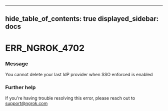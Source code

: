 

---
hide_table_of_contents: true
displayed_sidebar: docs
---


# ERR_NGROK_4702

### Message
You cannot delete your last IdP provider when SSO enforced is enabled

<ErrorDetails />



### Further help
If you're having trouble resolving this error, please reach out to [support@ngrok.com](mailto:support@ngrok.com?subject=Help%20with%20ERR_NGROK_4702)

